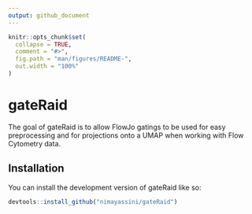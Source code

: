 ```yaml
---
output: github_document
---
```


<!-- README.md is generated from README.Rmd. Please edit that file -->

```r
knitr::opts_chunk$set(
  collapse = TRUE,
  comment = "#>",
  fig.path = "man/figures/README-",
  out.width = "100%"
)
```

# gateRaid

<!-- badges: start -->
<!-- badges: end -->

The goal of gateRaid is to allow FlowJo gatings to be used for easy preprocessing and for projections onto a UMAP when working with Flow Cytometry data.

## Installation

You can install the development version of gateRaid like so:

``` r
devtools::install_github("nimayassini/gateRaid")
```
